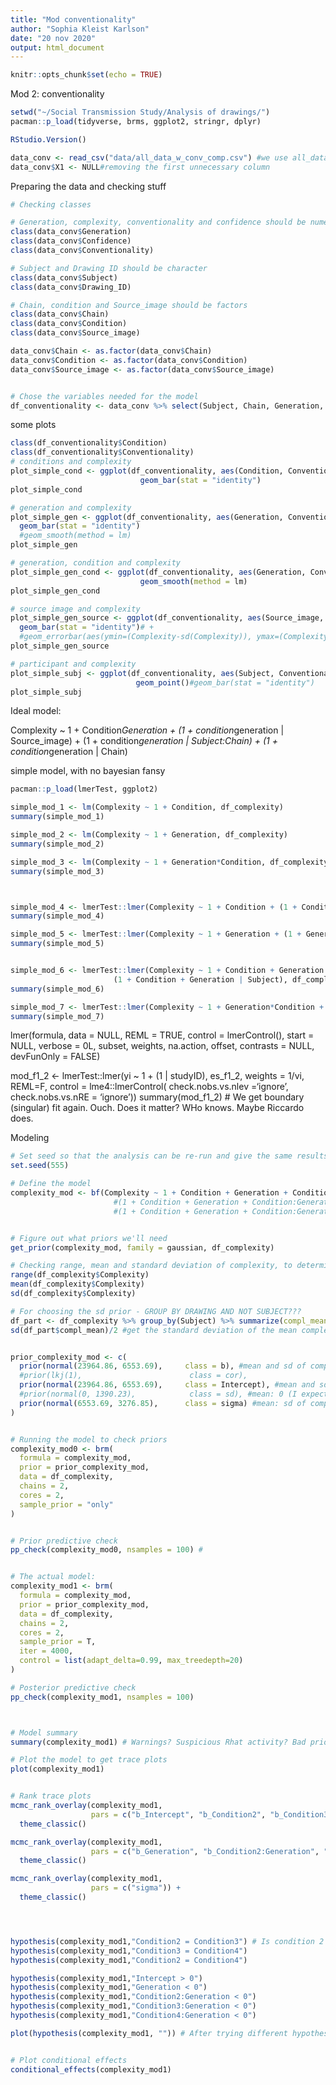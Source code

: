 ---
title: "Mod conventionality"
author: "Sophia Kleist Karlson"
date: "20 nov 2020"
output: html_document
---

```{r setup, include=FALSE}
knitr::opts_chunk$set(echo = TRUE)
```


Mod 2: conventionality


```{r}

setwd("~/Social Transmission Study/Analysis of drawings/")
pacman::p_load(tidyverse, brms, ggplot2, stringr, dplyr)

RStudio.Version()

data_conv <- read_csv("data/all_data_w_conv_comp.csv") #we use all_data_w_conv_comp.csv
data_conv$X1 <- NULL#removing the first unnecessary column

```

Preparing the data and checking stuff
```{r}
# Checking classes

# Generation, complexity, conventionality and confidence should be numeric
class(data_conv$Generation)
class(data_conv$Confidence)
class(data_conv$Conventionality)

# Subject and Drawing ID should be character
class(data_conv$Subject)
class(data_conv$Drawing_ID)

# Chain, condition and Source_image should be factors
class(data_conv$Chain)
class(data_conv$Condition)
class(data_conv$Source_image)

data_conv$Chain <- as.factor(data_conv$Chain)
data_conv$Condition <- as.factor(data_conv$Condition)
data_conv$Source_image <- as.factor(data_conv$Source_image)


# Chose the variables needed for the model
df_conventionality <- data_conv %>% select(Subject, Chain, Generation, Condition, Source_image, Conventionality)

```


some plots
```{r}

class(df_conventionality$Condition)
class(df_conventionality$Conventionality)
# conditions and complexity
plot_simple_cond <- ggplot(df_conventionality, aes(Condition, Conventionality)) +
                             geom_bar(stat = "identity")
plot_simple_cond

# generation and complexity
plot_simple_gen <- ggplot(df_conventionality, aes(Generation, Conventionality)) +
  geom_bar(stat = "identity")
  #geom_smooth(method = lm)
plot_simple_gen

# generation, condition and complexity
plot_simple_gen_cond <- ggplot(df_conventionality, aes(Generation, Conventionality, color = Condition)) +
                             geom_smooth(method = lm)
plot_simple_gen_cond

# source image and complexity
plot_simple_gen_source <- ggplot(df_conventionality, aes(Source_image, Conventionality)) +
  geom_bar(stat = "identity")# +
  #geom_errorbar(aes(ymin=(Complexity-sd(Complexity)), ymax=(Complexity-sd(Complexity))), width=.2, position=position_dodge(.9))
plot_simple_gen_source

# participant and complexity
plot_simple_subj <- ggplot(df_conventionality, aes(Subject, Conventionality)) +
                            geom_point()#geom_bar(stat = "identity")
plot_simple_subj

```


Ideal model: 

Complexity ~ 1 + Condition*Generation +
  (1 + condition*generation | Source_image) +
  (1 + condition*generation | Subject:Chain) +
  (1 + condition*generation | Chain)


simple model, with no bayesian fansy
```{r}
pacman::p_load(lmerTest, ggplot2)

simple_mod_1 <- lm(Complexity ~ 1 + Condition, df_complexity)
summary(simple_mod_1)

simple_mod_2 <- lm(Complexity ~ 1 + Generation, df_complexity)
summary(simple_mod_2)

simple_mod_3 <- lm(Complexity ~ 1 + Generation*Condition, df_complexity)
summary(simple_mod_3)



simple_mod_4 <- lmerTest::lmer(Complexity ~ 1 + Condition + (1 + Condition | Subject), df_complexity)
summary(simple_mod_4)

simple_mod_5 <- lmerTest::lmer(Complexity ~ 1 + Generation + (1 + Generation | Subject), df_complexity)
summary(simple_mod_5)


simple_mod_6 <- lmerTest::lmer(Complexity ~ 1 + Condition + Generation + 
                       (1 + Condition + Generation | Subject), df_complexity)
summary(simple_mod_6)

simple_mod_7 <- lmerTest::lmer(Complexity ~ 1 + Generation*Condition + (1 + Generation*Condition | Subject), df_complexity)
summary(simple_mod_7)
```

lmer(formula, data = NULL, REML = TRUE, control = lmerControl(),
     start = NULL, verbose = 0L, subset, weights, na.action,
     offset, contrasts = NULL, devFunOnly = FALSE)

mod_f1_2 <- lmerTest::lmer(yi ~ 1 + (1 | studyID), es_f1_2, weights = 1/vi, REML=F, control = lme4::lmerControl( check.nobs.vs.nlev ='ignore', check.nobs.vs.nRE = 'ignore'))
summary(mod_f1_2) # We get boundary (singular) fit again. Ouch. Does it matter? WHo knows. Maybe Riccardo does.




Modeling
```{r}
# Set seed so that the analysis can be re-run and give the same results
set.seed(555)

# Define the model
complexity_mod <- bf(Complexity ~ 1 + Condition + Generation + Condition:Generation) #+ 
                       #(1 + Condition + Generation + Condition:Generation | Subject)) #+
                       #(1 + Condition + Generation + Condition:Generation | Source_image))


# Figure out what priors we'll need
get_prior(complexity_mod, family = gaussian, df_complexity)

# Checking range, mean and standard deviation of complexity, to determine which family to choose and to use for beta- and intercept-priors
range(df_complexity$Complexity)
mean(df_complexity$Complexity)
sd(df_complexity$Complexity)

# For choosing the sd prior - GROUP BY DRAWING AND NOT SUBJECT???
df_part <- df_complexity %>% group_by(Subject) %>% summarize(compl_mean = mean(Complexity)) #find mean complexity for each participant
sd(df_part$compl_mean)/2 #get the standard deviation of the mean complexity for each participant. Divide this in two


prior_complexity_mod <- c(
  prior(normal(23964.86, 6553.69),     class = b), #mean and sd of complexity
  #prior(lkj(1),                        class = cor),
  prior(normal(23964.86, 6553.69),     class = Intercept), #mean and sd of complexity
  #prior(normal(0, 1390.23),            class = sd), #mean: 0 (I expect that they might not vary at all). sd for the mean complexity for each participant = 2780.45. sigma should go from 0 (the mean of the prior) to around that -> sigma: 1390.23.
  prior(normal(6553.69, 3276.85),      class = sigma) #mean: sd of complexity sigma: half of the sd of complexity
)


# Running the model to check priors
complexity_mod0 <- brm(
  formula = complexity_mod, 
  prior = prior_complexity_mod,
  data = df_complexity,
  chains = 2,
  cores = 2,
  sample_prior = "only"
)


# Prior predictive check
pp_check(complexity_mod0, nsamples = 100) # 


# The actual model:
complexity_mod1 <- brm(
  formula = complexity_mod, 
  prior = prior_complexity_mod,
  data = df_complexity,
  chains = 2,
  cores = 2,
  sample_prior = T,
  iter = 4000,
  control = list(adapt_delta=0.99, max_treedepth=20)
)

# Posterior predictive check
pp_check(complexity_mod1, nsamples = 100)



# Model summary
summary(complexity_mod1) # Warnings? Suspicious Rhat activity? Bad priors?

# Plot the model to get trace plots
plot(complexity_mod1)


# Rank trace plots
mcmc_rank_overlay(complexity_mod1, 
                  pars = c("b_Intercept", "b_Condition2", "b_Condition3", "b_Condition4")) + 
  theme_classic()

mcmc_rank_overlay(complexity_mod1, 
                  pars = c("b_Generation", "b_Condition2:Generation", "b_Condition3:Generation", "b_Condition4:Generation")) + 
  theme_classic()

mcmc_rank_overlay(complexity_mod1, 
                  pars = c("sigma")) + 
  theme_classic()




hypothesis(complexity_mod1,"Condition2 = Condition3") # Is condition 2 more complex than condition 3?
hypothesis(complexity_mod1,"Condition3 = Condition4")
hypothesis(complexity_mod1,"Condition2 = Condition4")

hypothesis(complexity_mod1,"Intercept > 0")
hypothesis(complexity_mod1,"Generation < 0")
hypothesis(complexity_mod1,"Condition2:Generation < 0")
hypothesis(complexity_mod1,"Condition3:Generation < 0")
hypothesis(complexity_mod1,"Condition4:Generation < 0")

plot(hypothesis(complexity_mod1, "")) # After trying different hypotheses, this turned out to be the best


# Plot conditional effects
conditional_effects(complexity_mod1)
```




